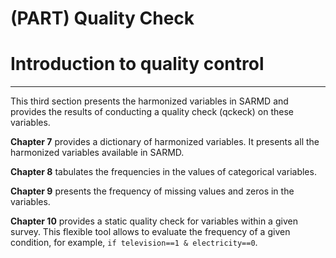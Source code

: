 # (PART) Quality Check {-}

# Introduction to quality control {#qcheck .unnumbered}

***
This third section presents the harmonized variables in SARMD and provides the results of conducting a quality check (qckeck) on these variables. 

**Chapter 7** provides a dictionary of harmonized variables. It presents all the harmonized variables available in SARMD. 

**Chapter 8**  tabulates the frequencies in the values of categorical variables.   

**Chapter 9** presents the frequency of missing values and zeros in the variables. 

**Chapter 10** provides a static quality check for variables within a given survey. This flexible tool allows to evaluate the frequency of a given condition, for example, `if television==1 & electricity==0`. 
